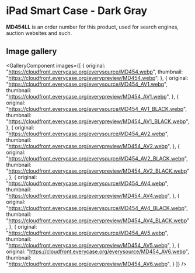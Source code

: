 
# iPad Smart Case - Dark Gray

<Callout type='info' emoji='👉🏻'>**MD454LL** is an order number for this product, used for search engines, auction websites and such.</Callout>

## Image gallery

<GalleryComponent
    images={[
      {
        original: "https://cloudfront.everycase.org/everysource/MD454.webp",
        thumbnail: "https://cloudfront.everycase.org/everypreview/MD454.webp",
      },
      {
        original: "https://cloudfront.everycase.org/everysource/MD454_AV1.webp",
        thumbnail: "https://cloudfront.everycase.org/everypreview/MD454_AV1.webp",
      },
      {
        original: "https://cloudfront.everycase.org/everysource/MD454_AV1_BLACK.webp",
        thumbnail: "https://cloudfront.everycase.org/everypreview/MD454_AV1_BLACK.webp",
      },
      {
        original: "https://cloudfront.everycase.org/everysource/MD454_AV2.webp",
        thumbnail: "https://cloudfront.everycase.org/everypreview/MD454_AV2.webp",
      },
      {
        original: "https://cloudfront.everycase.org/everysource/MD454_AV2_BLACK.webp",
        thumbnail: "https://cloudfront.everycase.org/everypreview/MD454_AV2_BLACK.webp",
      },
      {
        original: "https://cloudfront.everycase.org/everysource/MD454_AV4.webp",
        thumbnail: "https://cloudfront.everycase.org/everypreview/MD454_AV4.webp",
      },
      {
        original: "https://cloudfront.everycase.org/everysource/MD454_AV4_BLACK.webp",
        thumbnail: "https://cloudfront.everycase.org/everypreview/MD454_AV4_BLACK.webp",
      },
      {
        original: "https://cloudfront.everycase.org/everysource/MD454_AV5.webp",
        thumbnail: "https://cloudfront.everycase.org/everypreview/MD454_AV5.webp",
      },
      {
        original: "https://cloudfront.everycase.org/everysource/MD454_AV6.webp",
        thumbnail: "https://cloudfront.everycase.org/everypreview/MD454_AV6.webp",
      }
    ]}
  />

